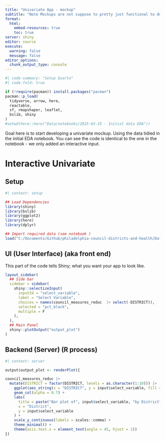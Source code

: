 ```yaml
---
title: "Univariate App - mockup"
subtitle: "Note Mockups are not suppose to pretty just functional to develop core logic; we can make things pretty later"
format: 
  html:
    embed-resources: true
    toc: true
server: shiny
editor: source
execute:
  warning: false
  message: false
editor_options: 
  chunk_output_type: console
---
```


```r
#| code-summary: "Setup Quarto"
#| code-fold: true

if (!require(pacman)) install.packages("pacman")
pacman::p_load(
  tidyverse, arrow, here,
  reactable,
  sf, rmapshaper, leaflet,
  bslib, shiny
)
#setwd(here::here("Data/notebooks/2025-03-25 - Initial data EDA"))

```

Goal here is to start developing a univariate mockup. Using the data tidied in the initial EDA notebook. You can see the code is identical to the one in the notebook - we only added an interactive input.  

# Interactive Univariate


## Setup 

```r
#| context: setup

## Load Dependencies
library(shiny)
library(bslib)  
library(ggplot2)
library(here)
library(dplyr)

## Import required data (see notebook )
load("C:/Documents/Github/philadelphia-council-districts-and-health/Data/clean datasets/council_measures_reduc.RData")

```

## UI (User Interface) (aka front end)

This part of the code tells Shiny; what you want your app to look like.

```r
layout_sidebar(
  ## Side bar
  sidebar = sidebar(
    shiny::selectizeInput(
      inputId = "select_variable",
      label = "Select Variable",
      choices = names(council_measures_reduc  |> select(-DISTRICT)),
      selected = "pct_black",
      multiple = F
    ),
  ),
  ## Main Panel
  shiny::plotOutput("output_plot")
)
```

## Backend (Server) (R process)

```r
#| context: server

output$output_plot <- renderPlot({ 

council_measures_reduc |> 
  mutate(DISTRICT = factor(DISTRICT, levels = as.character(1:10))) |> 
    ggplot(aes_string(x = "DISTRICT", y = input$select_variable, fill = input$select_variable)) +
    geom_col(alpha = 0.7) +
    labs(
      title = paste("Bar plot of", input$select_variable, "by District"),
      x = "District",
      y = input$select_variable
    ) +
    scale_y_continuous(labels = scales::comma) +
    theme_minimal() +
    theme(axis.text.x = element_text(angle = 45, hjust = 1))
})
```


